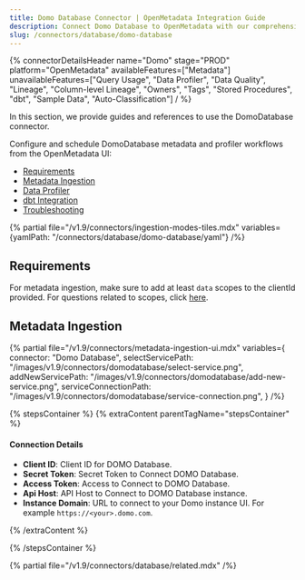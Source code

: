 ```yaml
---
title: Domo Database Connector | OpenMetadata Integration Guide
description: Connect Domo Database to OpenMetadata with our comprehensive connector guide. Setup instructions, configuration steps, and metadata extraction tips.
slug: /connectors/database/domo-database
---
```





{% connectorDetailsHeader
name="Domo"
stage="PROD"
platform="OpenMetadata"
availableFeatures=["Metadata"]
unavailableFeatures=["Query Usage", "Data Profiler", "Data Quality", "Lineage", "Column-level Lineage", "Owners", "Tags", "Stored Procedures", "dbt", "Sample Data", "Auto-Classification"]
/ %}

In this section, we provide guides and references to use the DomoDatabase connector.

Configure and schedule DomoDatabase metadata and profiler workflows from the OpenMetadata UI:

- [Requirements](#requirements)
- [Metadata Ingestion](#metadata-ingestion)
- [Data Profiler](/how-to-guides/data-quality-observability/profiler/workflow)
- [dbt Integration](/connectors/ingestion/workflows/dbt)
- [Troubleshooting](/connectors/database/domo-database/troubleshoot)

{% partial file="/v1.9/connectors/ingestion-modes-tiles.mdx" variables={yamlPath: "/connectors/database/domo-database/yaml"} /%}

## Requirements

For metadata ingestion, make sure to add at least `data` scopes to the clientId provided.
For questions related to scopes, click [here](https://developer.domo.com/portal/1845fc11bbe5d-api-authentication).

## Metadata Ingestion

{% partial 
  file="/v1.9/connectors/metadata-ingestion-ui.mdx" 
  variables={
    connector: "Domo Database", 
    selectServicePath: "/images/v1.9/connectors/domodatabase/select-service.png",
    addNewServicePath: "/images/v1.9/connectors/domodatabase/add-new-service.png",
    serviceConnectionPath: "/images/v1.9/connectors/domodatabase/service-connection.png",
} 
/%}

{% stepsContainer %}
{% extraContent parentTagName="stepsContainer" %}

#### Connection Details

- **Client ID**: Client ID for DOMO Database.
- **Secret Token**: Secret Token to Connect DOMO Database.
- **Access Token**: Access to Connect to DOMO Database.
- **Api Host**: API Host to Connect to DOMO Database instance.
- **Instance Domain**: URL to connect to your Domo instance UI. For example `https://<your>.domo.com`.

{% /extraContent %}

<TestConnection />

<ConfigureIngestion />

<IngestionScheduleAndDeploy />

{% /stepsContainer %}

{% partial file="/v1.9/connectors/database/related.mdx" /%}
